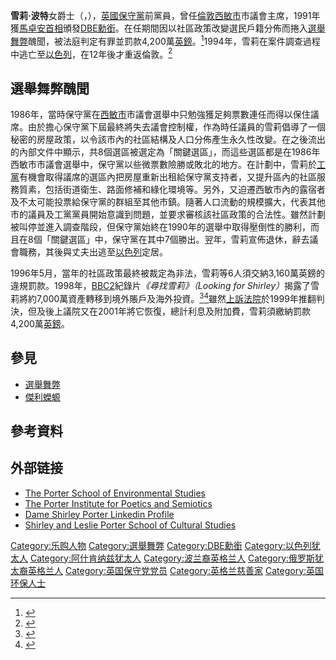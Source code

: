 {{Infobox Politician
| honorific-prefix =
| name = 雪莉·波特女爵士
| honorific-suffix = [[DBE|DBE]]
| image=
| imagesize=
| office = [[西敏市|西敏市]]市長
| leader =
| term_start = 1991
| term_end = 1992
| predecessor = David Avery
| successor = Cyril Nemeth
| office2 = [[大倫敦|大倫敦]]副郡尉
| term_start2 = 1988-06-28<ref>{{London Gazette|issue=51405|date=1988-07-11|startpage=7915}}</ref>
| term_end2 = 1994-10-26<ref>{{London Gazette|issue=53834|date=1994-10-31|startpage=15227|supp=y}}</ref>
| office3 = 西敏市市議會主席
| term_start3 = 1983
| term_end3 = 1991
| leader2 =
| predecessor2 =
| successor3 = David Weeks
| office4 = 西敏市Hyde Park Ward議員
| term_start4 =1974
| term_end4 = 1993
| constituency_MP4 =
| parliament4 =
| majority4 =
| predecessor4 =
| successor4 =
| birth_date = {{Birth date and age|1930|11|29|df=yes}}
| birth_place = {{GBR}}[[倫敦|倫敦]]
| death_date =
| death_place =
| nationality = {{GBR}}
| spouse = Sir Leslie Porter（已故）
| party = 
| relations =
| children = John Porter、Linda Porter
| residence =
| alma_mater =
| occupation = 
| profession =
| religion = [[猶太教|猶太教]]}}

'''雪莉·波特'''女爵士{{DBE}}（{{lang-en|Dame '''Shirley Porter'''}}，{{bd|1930年|11月29日|||Porter, Dame Shirley}}），[[英國保守黨|英國保守黨]]前黨員，曾任[[倫敦|倫敦]][[西敏市|西敏市]]市議會主席，1991年獲[[馬卓安|馬卓安]][[英國首相|首相]]頒發[[英帝國女爵級司令勳章|DBE勳銜]]。在任期間因以社區政策改變選民戶籍分佈而捲入[[選舉舞弊|選舉舞弊]]醜聞，被法庭判定有罪並罰款4,200萬[[英鎊|英鎊]]。<ref>{{cite news|url=http://www.telegraph.co.uk/news/uknews/1466284/Porter-pays-12.3m-in-homes-for-votes-case.html|title=Porter pays £12.3m in homes for votes case|work=[[每日電訊報|英國每日電訊報]]|date=2004-07-06}}</ref>1994年，雪莉在案件調查過程中逃亡至[[以色列|以色列]]，在12年後才重返倫敦。<ref>{{cite news|url=http://www.guardian.co.uk/uk/2006/aug/07/conservatives.politics|title=Dame Shirley Porter back in Westminster|work=[[衞報|衞報]]|date=2009-08-07}}</ref>

== 選舉舞弊醜聞 ==
1986年，當時保守黨在[[西敏市|西敏市]]市議會選舉中只勉強獲足夠票數連任而得以保住議席。由於擔心保守黨下屆最終將失去議會控制權，作為時任議員的雪莉倡導了一個秘密的房屋政策，以令該市內的社區結構及人口分佈產生永久性改變。在之後流出的內部文件中顯示，共8個選區被選定為「關鍵選區」，而這些選區都是在1986年西敏市市議會選舉中，保守黨以些微票數險勝或敗北的地方。在計劃中，雪莉於[[工黨_(英國)|工黨]]有機會取得議席的選區內把房屋重新出租給保守黨支持者，又提升區內的社區服務質素，包括街道衛生、路面修補和綠化環境等。另外，又迫遷西敏市內的露宿者及不太可能投票給保守黨的群組至其他市鎮。隨著人口流動的規模擴大，代表其他市的議員及工黨黨員開始意識到問題，並要求審核該社區政策的合法性。雖然計劃被叫停並進入調查階段，但保守黨始終在1990年的選舉中取得壓倒性的勝利，而且在8個「關鍵選區」中，保守黨在其中7個勝出。翌年，雪莉宣佈退休，辭去議會職務，其後與丈夫出逃至[[以色列|以色列]]定居。

1996年5月，當年的社區政策最終被裁定為非法，雪莉等6人須交納3,160萬英鎊的違規罰款。1998年，[[BBC2|BBC2]]紀錄片''《尋找雪莉》（Looking for Shirley）''揭露了雪莉將約7,000萬資產轉移到境外賬戶及海外投資。<ref>{{Cite episode | title= Looking For Shirley | episodelink  = | url          = | series= First Sight | serieslink   = | credits      = | network= [[BBC|BBC]]| station      = [[BBC_Two|BBC Two]]| city         = | airdate      = 1998-10-15| minutes      = }}</ref><ref>{{cite news|url=http://www.independent.co.uk/news/dame-shirley-moves-pounds-70m-out-of-britain-1178133.html|title=Dame Shirley moves £70m out of Britain|work=[[獨立報|獨立報]]|date=1998-02-14}}</ref>雖然[[上訴法院|上訴法院]]於1999年推翻判決，但及後上議院又在2001年將它恢復，總計利息及附加費，雪莉須繳納罰款4,200萬[[英鎊|英鎊]]。

== 參見 ==
*[[選舉舞弊|選舉舞弊]]
*[[傑利蠑螈|傑利蠑螈]]

== 參考資料 ==
{{reflist}}

==外部链接==
*[https://web.archive.org/web/20080920122255/http://www.environment.tau.ac.il/Eng/ The Porter School of Environmental Studies]
*[http://www.tau.ac.il/humanities/porter/about.eng.html The Porter Institute for Poetics and Semiotics]
*[http://uk.linkedin.com/in/dameshirleyporter Dame Shirley Porter Linkedin Profile]{{dead link|date=November 2017 |bot=InternetArchiveBot |fix-attempted=yes }}
*[https://web.archive.org/web/20040723151612/http://www.tau.ac.il/admissions/documents/gradhum.doc Shirley and Leslie Porter School of Cultural Studies]
{{Authority control}}

{{DEFAULTSORT:Porter, Dame Shirley}}
[[Category:乐购人物|Category:乐购人物]]
[[Category:選舉舞弊|Category:選舉舞弊]]
[[Category:DBE勳銜|Category:DBE勳銜]]
[[Category:以色列犹太人|Category:以色列犹太人]]
[[Category:阿什肯纳兹犹太人|Category:阿什肯纳兹犹太人]]
[[Category:波兰裔英格兰人|Category:波兰裔英格兰人]]
[[Category:俄罗斯犹太裔英格兰人|Category:俄罗斯犹太裔英格兰人]]
[[Category:英国保守党党员|Category:英国保守党党员]]
[[Category:英格兰慈善家|Category:英格兰慈善家]]
[[Category:英国环保人士|Category:英国环保人士]]